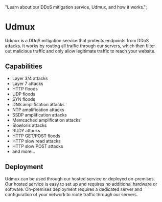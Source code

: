   "Learn about our DDoS mitigation service, Udmux, and how it works.";

# Udmux

Udmux is a DDoS mitigation service that protects endpoints from DDoS attacks. It works by routing all traffic through our servers, which then filter out malicious traffic and only allow legitimate traffic to reach your website.

## Capabilities

- Layer 3/4 attacks
- Layer 7 attacks
- HTTP floods
- UDP floods
- SYN floods
- DNS amplification attacks
- NTP amplification attacks
- SSDP amplification attacks
- Memcached amplification attacks
- Slowloris attacks
- RUDY attacks
- HTTP GET/POST floods
- HTTP slow read attacks
- HTTP slow POST attacks
- and more...

## Deployment

Udmux can be used through our hosted service or deployed on-premises. Our hosted service is easy to set up and requires no additional hardware or software. On-premises deployment requires a dedicated server and configuration of your network to route traffic through our servers.
